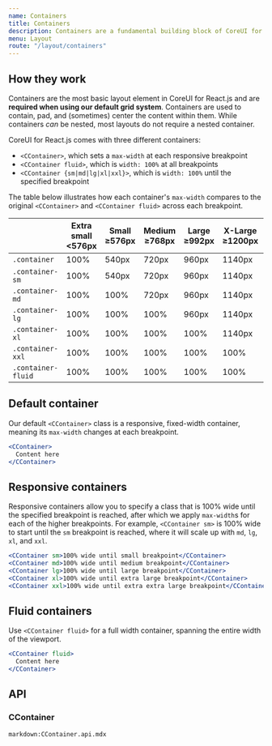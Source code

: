 ```yaml
---
name: Containers
title: Containers
description: Containers are a fundamental building block of CoreUI for React.js that contain, pad, and align your content within a given device or viewport.
menu: Layout
route: "/layout/containers"
---
```



## How they work

Containers are the most basic layout element in CoreUI for React.js and are **required when using our default grid system**. Containers are used to contain, pad, and (sometimes) center the content within them. While containers *can* be nested, most layouts do not require a nested container.

CoreUI for React.js comes with three different containers:

- `<CContainer>`, which sets a `max-width` at each responsive breakpoint
- `<CContainer fluid>`, which is `width: 100%` at all breakpoints
- `<CContainer {sm|md|lg|xl|xxl}>`, which is `width: 100%` until the specified breakpoint

The table below illustrates how each container's `max-width` compares to the original `<CContainer>` and `<CContainer fluid>` across each breakpoint.

|  | Extra small<div className="fw-normal">&lt;576px</div> | Small<div className="fw-normal">&ge;576px</div> | Medium<div className="fw-normal">&ge;768px</div> | Large<div className="fw-normal">&ge;992px</div> | X-Large<div className="fw-normal">&ge;1200px</div> | XX-Large<div className="fw-normal">&ge;1400px</div> |
| --- | --- | --- | --- | --- | --- | --- |
| `.container` | <span className="text-body-secondary">100%</span> | 540px | 720px | 960px | 1140px | 1320px |
| `.container-sm` | <span className="text-body-secondary">100%</span> | 540px | 720px | 960px | 1140px | 1320px |
| `.container-md` | <span className="text-body-secondary">100%</span> | <span className="text-body-secondary">100%</span> | 720px | 960px | 1140px | 1320px |
| `.container-lg` | <span className="text-body-secondary">100%</span> | <span className="text-body-secondary">100%</span> | <span className="text-body-secondary">100%</span> | 960px | 1140px | 1320px |
| `.container-xl` | <span className="text-body-secondary">100%</span> | <span className="text-body-secondary">100%</span> | <span className="text-body-secondary">100%</span> | <span className="text-body-secondary">100%</span> | 1140px | 1320px |
| `.container-xxl` | <span className="text-body-secondary">100%</span> | <span className="text-body-secondary">100%</span> | <span className="text-body-secondary">100%</span> | <span className="text-body-secondary">100%</span> | <span className="text-body-secondary">100%</span> | 1320px |
| `.container-fluid` | <span className="text-body-secondary">100%</span> | <span className="text-body-secondary">100%</span> | <span className="text-body-secondary">100%</span> | <span className="text-body-secondary">100%</span> | <span className="text-body-secondary">100%</span> | <span className="text-body-secondary">100%</span> |


## Default container

Our default `<CContainer>` class is a responsive, fixed-width container, meaning its `max-width` changes at each breakpoint.

```jsx
<CContainer>
  Content here
</CContainer>
```

## Responsive containers

Responsive containers allow you to specify a class that is 100% wide until the specified breakpoint is reached, after which we apply `max-width`s for each of the higher breakpoints. For example, `<CContainer sm>` is 100% wide to start until the `sm` breakpoint is reached, where it will scale up with `md`, `lg`, `xl`, and `xxl`.

```jsx
<CContainer sm>100% wide until small breakpoint</CContainer>
<CContainer md>100% wide until medium breakpoint</CContainer>
<CContainer lg>100% wide until large breakpoint</CContainer>
<CContainer xl>100% wide until extra large breakpoint</CContainer>
<CContainer xxl>100% wide until extra extra large breakpoint</CContainer>
```

## Fluid containers

Use `<CContainer fluid>` for a full width container, spanning the entire width of the viewport.

```jsx
<CContainer fluid>
  Content here
</CContainer>
```

## API

### CContainer

`markdown:CContainer.api.mdx`
